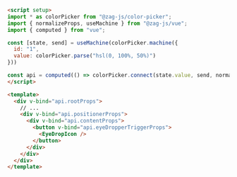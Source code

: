 ```html
<script setup>
import * as colorPicker from "@zag-js/color-picker";
import { normalizeProps, useMachine } from "@zag-js/vue";
import { computed } from "vue";

const [state, send] = useMachine(colorPicker.machine({
  id: "1",
  value: colorPicker.parse("hsl(0, 100%, 50%)")
}))

const api = computed(() => colorPicker.connect(state.value, send, normalizeProps));
</script>

<template>
  <div v-bind="api.rootProps">
    // ...
    <div v-bind="api.positionerProps">
      <div v-bind="api.contentProps">
        <button v-bind="api.eyeDropperTriggerProps">
          <EyeDropIcon />
        </button>
      </div>
    </div>
  </div>
</template>
```
